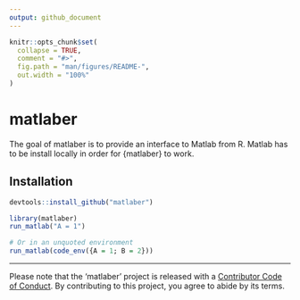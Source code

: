 ```yaml
---
output: github_document
---
```


<!-- README.md is generated from README.Rmd. Please edit that file -->

```r
knitr::opts_chunk$set(
  collapse = TRUE,
  comment = "#>",
  fig.path = "man/figures/README-",
  out.width = "100%"
)
```
# matlaber

<!-- badges: start -->
<!-- badges: end -->

The goal of matlaber is to provide an interface to Matlab from R. Matlab has to be
install locally in order for {matlaber} to work.

## Installation

``` r
devtools::install_github("matlaber")
```

```r
library(matlaber)
run_matlab("A = 1")

# Or in an unquoted environment
run_matlab(code_env({A = 1; B = 2}))
```

---
Please note that the 'matlaber' project is released with a
[Contributor Code of Conduct](.github/CODE_OF_CONDUCT.md).
By contributing to this project, you agree to abide by its terms.
